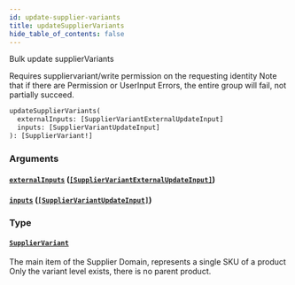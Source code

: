 ```yaml
---
id: update-supplier-variants
title: updateSupplierVariants
hide_table_of_contents: false
---
```



Bulk update supplierVariants

Requires suppliervariant/write permission on the requesting identity
Note that if there are Permission or UserInput Errors, the entire group will fail, not partially succeed.

```graphql
updateSupplierVariants(
  externalInputs: [SupplierVariantExternalUpdateInput]
  inputs: [SupplierVariantUpdateInput]
): [SupplierVariant!]
```


### Arguments

#### [`externalInputs`](#) ([`[SupplierVariantExternalUpdateInput]`](/supply/api/graphql-admin/reference/inputs/supplier-variant-external-update-input))




#### [`inputs`](#) ([`[SupplierVariantUpdateInput]`](/supply/api/graphql-admin/reference/inputs/supplier-variant-update-input))




### Type

#### [`SupplierVariant`](/supply/api/graphql-admin/reference/objects/supplier-variant)

The main item of the Supplier Domain, represents a single SKU of a product
Only the variant level exists, there is no parent product.




